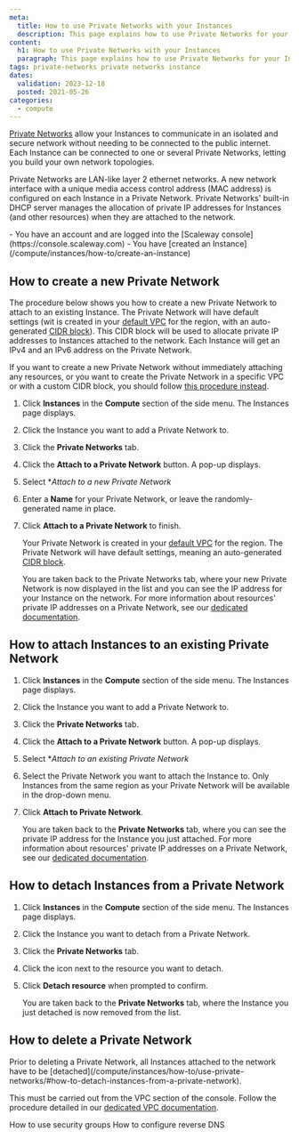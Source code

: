 ```yaml
---
meta:
  title: How to use Private Networks with your Instances
  description: This page explains how to use Private Networks for your Instances
content:
  h1: How to use Private Networks with your Instances
  paragraph: This page explains how to use Private Networks for your Instances
tags: private-networks private networks instance
dates:
  validation: 2023-12-18
  posted: 2021-05-26 
categories:
  - compute
---
```


[Private Networks](/network/vpc/concepts/#private-networks) allow your Instances to communicate in an isolated and secure network without needing to be connected to the public internet. Each Instance can be connected to one or several Private Networks, letting you build your own network topologies. 

Private Networks are LAN-like layer 2 ethernet networks. A new network interface with a unique media access control address (MAC address) is configured on each Instance in a Private Network. Private Networks' built-in DHCP server manages the allocation of private IP addresses for Instances (and other resources) when they are attached to the network.

<Macro id="iam-requirements" />

<Message type="requirement">
  - You have an account and are logged into the [Scaleway console](https://console.scaleway.com)
  - You have [created an Instance](/compute/instances/how-to/create-an-instance)
</Message>

## How to create a new Private Network

The procedure below shows you how to create a new Private Network to attach to an existing Instance. The Private Network will have default settings (wit is created in your [default VPC](/network/vpc/concepts/#default-vpc) for the region, with an auto-generated [CIDR block](/network/vpc/concepts/#cidr-block)). This CIDR block will be used to allocate private IP addresses to Instances attached to the network. Each Instance will get an IPv4 and an IPv6 address on the Private Network.

If you want to create a new Private Network without immediately attaching any resources, or you want to create the Private Network in a specific VPC or with a custom CIDR block, you should follow [this procedure instead](/network/vpc/how-to/create-private-network/).

1. Click **Instances** in the **Compute** section of the side menu. The Instances page displays.
2. Click the Instance you want to add a Private Network to.
3. Click the **Private Networks** tab. 
4. Click the **Attach to a Private Network** button. A pop-up displays.
    <Lightbox src="scaleway-attach-to-pn.webp" alt="" />
5. Select **Attach to a new Private Network*
6. Enter a **Name** for your Private Network, or leave the randomly-generated name in place.
7. Click **Attach to a Private Network** to finish. 

    Your Private Network is created in your [default VPC](/network/vpc/concepts/#default-vpc) for the region. The Private Network will have default settings, meaning an auto-generated [CIDR block](/network/vpc/concepts/#cidr-block). 

    You are taken back to the Private Networks tab, where your new Private Network is now displayed in the list and you can see the IP address for your Instance on the network. For more information about resources' private IP addresses on a Private Network, see our [dedicated documentation](/network/vpc/how-to/attach-resources-to-pn/#how-to-view-the-resource's-ip-address).
  
## How to attach Instances to an existing Private Network

1. Click **Instances** in the **Compute** section of the side menu. The Instances page displays.
2. Click the Instance you want to add a Private Network to.
3. Click the **Private Networks** tab. 
4. Click the **Attach to a Private Network** button. A pop-up displays.
5. Select **Attach to an existing Private Network*
6. Select the Private Network you want to attach the Instance to.
    <Message type="note">
      Only Instances from the same region as your Private Network will be available in the drop-down menu.
    </Message>
7. Click **Attach to Private Network**.

    You are taken back to the **Private Networks** tab, where you can see the private IP address for the Instance you just attached. For more information about resources' private IP addresses on a Private Network, see our [dedicated documentation](/network/vpc/how-to/attach-resources-to-pn/#how-to-view-the-resource's-ip-address).

## How to detach Instances from a Private Network

1. Click **Instances** in the **Compute** section of the side menu. The Instances page displays.
2. Click the Instance you want to detach from a Private Network.
3. Click the **Private Networks** tab. 
4. Click the <Icon name="unlink" /> icon next to the resource you want to detach.
5. Click **Detach resource** when prompted to confirm.

    You are taken back to the **Private Networks** tab, where the Instance you just detached is now removed from the list.

## How to delete a Private Network

<Message type="note">
  Prior to deleting a Private Network, all Instances attached to the network have to be [detached](/compute/instances/how-to/use-private-networks/#how-to-detach-instances-from-a-private-network).
</Message>

This must be carried out from the VPC section of the console. Follow the procedure detailed in our [dedicated VPC documentation](/network/vpc/how-to/delete-private-network/).


<Navigation title="See also">
  <PreviousButton to="/compute/instances/how-to/use-security-groups/">How to use security groups</PreviousButton>
  <NextButton to="/compute/instances/how-to/configure-reverse-dns/">How to configure reverse DNS</NextButton>
</Navigation>
